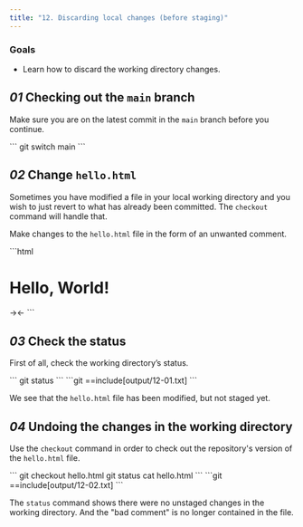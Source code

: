 ```yaml
---
title: "12. Discarding local changes (before staging)"
---
```


### Goals

- Learn how to discard the working directory changes.

## _01_ Checking out the `main` branch

Make sure you are on the latest commit in the `main` branch before you continue.

<Run>
```
git switch main
```
</Run>

## _02_ Change `hello.html`

Sometimes you have modified a file in your local working directory and you wish to just revert to what has already been committed. The `checkout` command will handle that.

Make changes to the `hello.html` file in the form of an unwanted comment.

<File file="hello.html">
```html
<html>
  <head>
  </head>
  <body>
    <h1>Hello, World!</h1>
    →<!-- This is a bad comment. We want to revert it. -->←
  </body>
</html>
```
</File>

## _03_ Check the status

First of all, check the working directory’s status.

<Run>
```
git status
```
</Run>

<Output>
```git
==include[output/12-01.txt]
```
</Output>

We see that the `hello.html` file has been modified, but not staged yet.

## _04_ Undoing the changes in the working directory

Use the `checkout` command in order to check out the repository's version of the `hello.html` file.

<Run>
```
git checkout hello.html
git status
cat hello.html
```
</Run>

<Output>
```git
==include[output/12-02.txt]
```
</Output>

The `status` command shows there were no unstaged changes in the working directory. And the "bad comment" is no longer contained in the file.